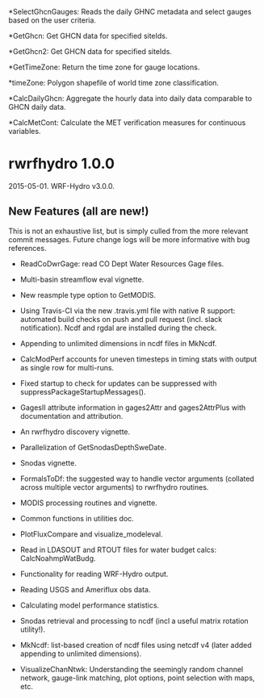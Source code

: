 
*SelectGhcnGauges: Reads the daily GHNC metadata and select gauges based on the user criteria.

*GetGhcn: Get GHCN data for specified siteIds.

*GetGhcn2: Get GHCN data for specified siteIds.

*GetTimeZone: Return the time zone for gauge locations.

*timeZone: Polygon shapefile of world time zone classification.

*CalcDailyGhcn: Aggregate the hourly data into daily data comparable to GHCN daily data.

*CalcMetCont: Calculate the MET verification measures for continuous variables.



# rwrfhydro 1.0.0
2015-05-01. WRF-Hydro v3.0.0.

## New Features (all are new!)
This is not an exhaustive list, but is simply culled from the more relevant commit messages. Future change logs will be more informative with bug references.

* ReadCoDwrGage: read CO Dept Water Resources Gage files.

* Multi-basin streamflow eval vignette. 

* New reasmple type option to GetMODIS.

* Using Travis-CI via the new .travis.yml file with native R support: automated build checks on push and pull request (incl. slack notification). Ncdf and rgdal are installed during the check. 

* Appending to unlimited dimensions in ncdf files in MkNcdf.

* CalcModPerf accounts for uneven timesteps in timing stats with output as single row for multi-runs.

* Fixed startup to check for updates can be suppressed with suppressPackageStartupMessages().

* GagesII attribute information in gages2Attr and gages2AttrPlus with documentation and attribution. 

* An rwrfhydro discovery vignette.

* Parallelization of GetSnodasDepthSweDate.

* Snodas vignette.

* FormalsToDf: the suggested way to handle vector arguments (collated across multiple vector arguments) to rwrfhydro routines. 

* MODIS processing routines and vignette.

* Common functions in utilities doc.

* PlotFluxCompare and visualize_modeleval.

* Read in LDASOUT and RTOUT files for water budget calcs: CalcNoahmpWatBudg.

* Functionality for reading WRF-Hydro output.

* Reading USGS and Ameriflux obs data.

* Calculating model performance statistics.

* Snodas retrieval and processing to ncdf (incl a useful matrix rotation utility!).

* MkNcdf: list-based creation of ncdf files using netcdf v4 (later added appending to unlimited dimensions).

* VisualizeChanNtwk: Understanding the seemingly random channel network, gauge-link matching, plot options, point selection with maps, etc. 